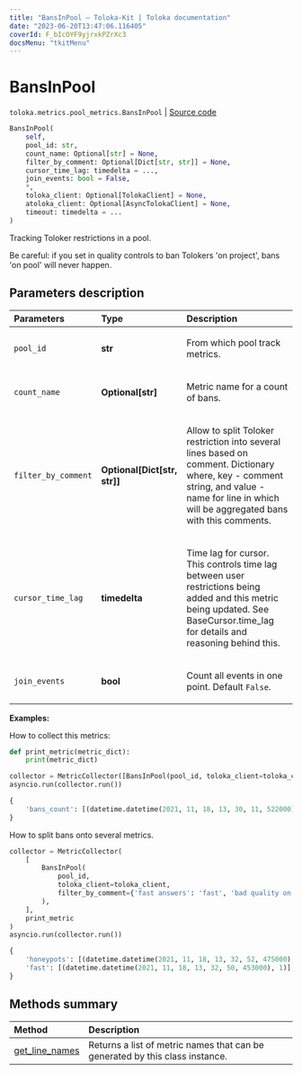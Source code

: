 ```yaml
---
title: "BansInPool — Toloka-Kit | Toloka documentation"
date: "2023-06-20T13:47:06.116405"
coverId: F_bIcOYF9yjrxkPZrXc3
docsMenu: "tkitMenu"
---
```


# BansInPool

`toloka.metrics.pool_metrics.BansInPool` | [Source code](https://github.com/Toloka/toloka-kit/blob/v1.2.0/src/metrics/pool_metrics.py#L449)

```python
BansInPool(
    self,
    pool_id: str,
    count_name: Optional[str] = None,
    filter_by_comment: Optional[Dict[str, str]] = None,
    cursor_time_lag: timedelta = ...,
    join_events: bool = False,
    *,
    toloka_client: Optional[TolokaClient] = None,
    atoloka_client: Optional[AsyncTolokaClient] = None,
    timeout: timedelta = ...
)
```

Tracking Toloker restrictions in a pool.

Be careful: if you set in quality controls to ban Tolokers 'on project', bans 'on pool' will never happen.

## Parameters description

| Parameters | Type | Description |
| :----------| :----| :-----------|
`pool_id`|**str**|<p>From which pool track metrics.</p>
`count_name`|**Optional\[str\]**|<p>Metric name for a count of bans.</p>
`filter_by_comment`|**Optional\[Dict\[str, str\]\]**|<p>Allow to split Toloker restriction into several lines based on comment. Dictionary where, key - comment string, and value - name for line in which will be aggregated bans with this comments.</p>
`cursor_time_lag`|**timedelta**|<p>Time lag for cursor. This controls time lag between user restrictions being added and this metric being updated. See BaseCursor.time_lag for details and reasoning behind this.</p>
`join_events`|**bool**|<p>Count all events in one point. Default `False`.</p>

**Examples:**

How to collect this metrics:

```python
def print_metric(metric_dict):
    print(metric_dict)

collector = MetricCollector([BansInPool(pool_id, toloka_client=toloka_client)], print_metric)
asyncio.run(collector.run())
```

```python
{
    'bans_count': [(datetime.datetime(2021, 11, 18, 13, 30, 11, 522000), 1)],
}
```

How to split bans onto several metrics.

```python
collector = MetricCollector(
    [
        BansInPool(
            pool_id,
            toloka_client=toloka_client,
            filter_by_comment={'fast answers': 'fast', 'bad quality on honeypots': 'honeypots'}
        ),
    ],
    print_metric
)
asyncio.run(collector.run())
```

```python
{
    'honeypots': [(datetime.datetime(2021, 11, 18, 13, 32, 52, 475000), 1)],
    'fast': [(datetime.datetime(2021, 11, 18, 13, 32, 50, 453000), 1)],
}
```

## Methods summary

| Method | Description |
| :------| :-----------|
[get_line_names](/docs/toloka-kit/reference/toloka.metrics.pool_metrics.BansInPool.get_line_names)| Returns a list of metric names that can be generated by this class instance.